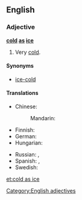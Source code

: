 ==English==

===Adjective===
'''[[cold]] [[as]] [[ice]]'''

# {{simile}} Very [[cold]].

====Synonyms====
* [[ice-cold]]

====Translations====
{{trans-top|very cold}}
* Chinese:
*: Mandarin: {{t|zh|冰冷|tr=bīnglěng|sc=Hani}}
* Finnish: {{t|fi|jääkylmä}}
* German: {{t|de|eiskalt}}
* Hungarian: {{t+|hu|jéghideg}}
{{trans-mid}}
* Russian: {{t|ru|холодный как лёд|tr=xolódnyj kak ljod|sc=Cyrl}}, {{t|ru|ледяной|tr=ledjanój|sc=Cyrl}}
* Spanish: {{t|es|frígido}}, {{t|es|gélido}}
* Swedish: {{t|sv|iskall}}
{{trans-bottom}}

[[Category:English adjectives]]

[[et:cold as ice]]